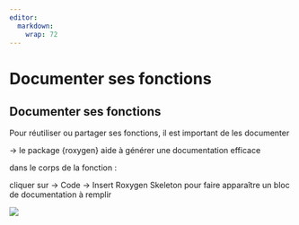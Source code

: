 ```yaml
---
editor: 
  markdown: 
    wrap: 72
---
```


# Documenter ses fonctions {.backgroundTitre .unnumbered}

## Documenter ses fonctions

Pour réutiliser ou partager ses fonctions, il est important de les
documenter

→ le package {roxygen} aide à générer une documentation efficace

dans le corps de la fonction :

cliquer sur -\> Code -\> Insert Roxygen Skeleton pour faire apparaître
un bloc de documentation à remplir

![](img/clipboard-documenter.png)
